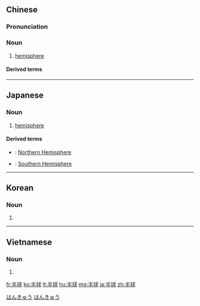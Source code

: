 ==Chinese==
{{zh-forms}}

===Pronunciation===
{{zh-pron
|m=bànqiú
|c=bun3 kau4
|mn=pòaⁿ-kiû
|cat=n
}}

===Noun===
{{zh-noun}}

# [[hemisphere]]

====Derived terms====
{{zh-der|北半球:Běibànqiú|南半球:Nánbànqiú}}

{{zh-cat|Geography}}
{{zh-cat|Geometry}}

----

==Japanese==
{{ja-kanjitab|はん|きゅう|yomi=on}}

===Noun===
{{ja-noun|はんきゅう}}

# [[hemisphere]]

====Derived terms====
* {{ja-r|北半球|きたはんきゅう}}: [[Northern Hemisphere]]
* {{ja-r|南半球|みなみはんきゅう}}: [[Southern Hemisphere]]

[[Category:ja:Geometry|はんきゅう]]
[[Category:ja:Geography|はんきゅう]]

----

==Korean==
{{ko-hanjatab|半|球}}

===Noun===
{{ko-noun|hj|rv=ban-gu|hangeul=반구}}

# {{hanja form of|반구|hemisphere}}

----

==Vietnamese==
{{vi-hantutab}}

===Noun===
{{vi-hantu}}

# {{han tu form of|bán cầu|hemisphere}}

[[fr:半球]]
[[ko:半球]]
[[lt:半球]]
[[hu:半球]]
[[mg:半球]]
[[ja:半球]]
[[zh:半球]]